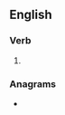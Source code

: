{{also|monétisés|monétises}}
==English==

===Verb===
{{head|en|verb form}}

# {{en-third-person singular of|monetise}}

===Anagrams===
* {{anagrams|en|mestinoes|semitones}}